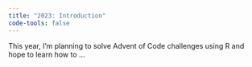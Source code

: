 ```yaml
---
title: "2023: Introduction"
code-tools: false
---
```


This year, I'm planning to solve Advent of Code challenges using R and hope to learn how to ...